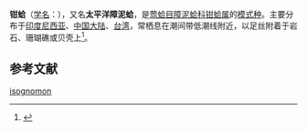 {{Speciesbox
| name = 钳蛤<br />''Isognomon isognomum''
| image = 
| image_width = 
| genus = Isognomon
| species = isognomum
| authority = (Linnaeus, 1758)
}}
'''钳蛤'''（[[学名|学名]]：{{lang|la|'''''Isognomon isognomum'''''}}），又名'''太平洋障泥蛤'''，是[[莺蛤目|莺蛤目]][[障泥蛤科|障泥蛤科]][[钳蛤属|钳蛤属]]的[[模式种|模式种]]。主要分布于[[印度尼西亚|印度尼西亚]]、[[中国大陆|中国大陆]]、[[台湾|台湾]]，常栖息在潮间带低潮线附近，以足丝附着于岩石、珊瑚礁或贝壳上<ref>{{cite web|url=http://shell.sinica.edu.tw/chinese/shellbase_detail.php?science_no=2271|title=国际贝库：钳蛤|publisher=台湾贝类资料库|accessdate=2009-08-11|archive-date=2016-03-04|archive-url=https://web.archive.org/web/20160304111711/http://shell.sinica.edu.tw/chinese/shellbase_detail.php?science_no=2271|dead-url=no}}</ref>。

== 参考文献 ==
{{reflist}}
{{Taxonbar|from=Q13370996}}

[[Category:钳蛤属|isognomon]]